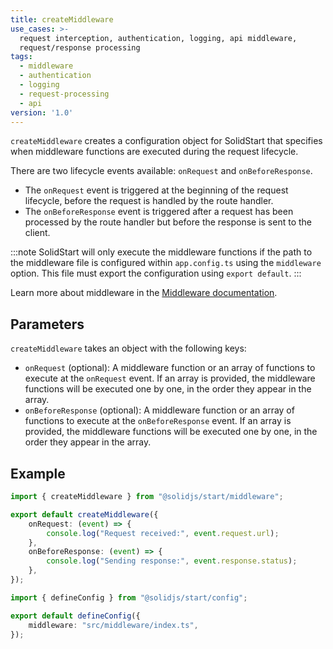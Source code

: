 ```yaml
---
title: createMiddleware
use_cases: >-
  request interception, authentication, logging, api middleware,
  request/response processing
tags:
  - middleware
  - authentication
  - logging
  - request-processing
  - api
version: '1.0'
---
```


`createMiddleware` creates a configuration object for SolidStart that specifies when middleware functions are executed during the request lifecycle.

There are two lifecycle events available: `onRequest` and `onBeforeResponse`.

- The `onRequest` event is triggered at the beginning of the request lifecycle, before the request is handled by the route handler.
- The `onBeforeResponse` event is triggered after a request has been processed by the route handler but before the response is sent to the client.

:::note
SolidStart will only execute the middleware functions if the path to the middleware file is configured within `app.config.ts` using the `middleware` option.
This file must export the configuration using `export default`.
:::

Learn more about middleware in the [Middleware documentation](/solid-start/advanced/middleware).

## Parameters

`createMiddleware` takes an object with the following keys:

- `onRequest` (optional): A middleware function or an array of functions to execute at the `onRequest` event.
  If an array is provided, the middleware functions will be executed one by one, in the order they appear in the array.
- `onBeforeResponse` (optional): A middleware function or an array of functions to execute at the `onBeforeResponse` event.
  If an array is provided, the middleware functions will be executed one by one, in the order they appear in the array.

## Example

```ts title="src/middleware/index.ts"
import { createMiddleware } from "@solidjs/start/middleware";

export default createMiddleware({
	onRequest: (event) => {
		console.log("Request received:", event.request.url);
	},
	onBeforeResponse: (event) => {
		console.log("Sending response:", event.response.status);
	},
});
```

```ts title="app.config.ts"
import { defineConfig } from "@solidjs/start/config";

export default defineConfig({
	middleware: "src/middleware/index.ts",
});
```
